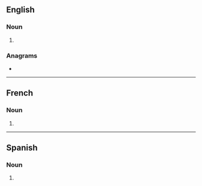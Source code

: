 ==English==

===Noun===
{{head|en|noun plural form}}

# {{plural of|maestro|lang=en}}

===Anagrams===
* {{anagrams|en|a=aemorsst|Masorets|masorets|massoret|seastorm}}

----

==French==

===Noun===
{{head|fr|noun plural form|g=m}}

# {{plural of|maestro|lang=fr}}

----

==Spanish==

===Noun===
{{head|es|noun form|g=m-p}}

# {{masculine plural of|lang=es|maestro}}